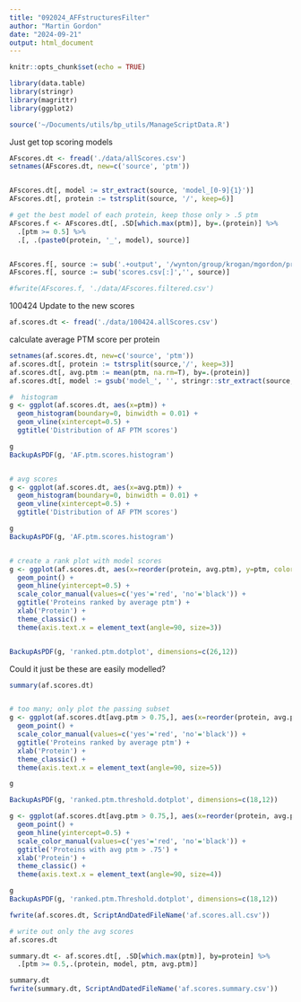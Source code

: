 ```yaml
---
title: "092024_AFFstructuresFilter"
author: "Martin Gordon"
date: "2024-09-21"
output: html_document
---
```


```r
knitr::opts_chunk$set(echo = TRUE)
```

```r
library(data.table)
library(stringr)
library(magrittr)
library(ggplot2)

source('~/Documents/utils/bp_utils/ManageScriptData.R')
```

Just get top scoring models 
```r
AFscores.dt <- fread('./data/allScores.csv')
setnames(AFscores.dt, new=c('source', 'ptm'))


AFscores.dt[, model := str_extract(source, 'model_[0-9]{1}')]
AFscores.dt[, protein := tstrsplit(source, '/', keep=6)]

# get the best model of each protein, keep those only > .5 ptm 
AFscores.f <- AFscores.dt[, .SD[which.max(ptm)], by=.(protein)] %>% 
  .[ptm >= 0.5] %>% 
  .[, .(paste0(protein, '_', model), source)]


AFscores.f[, source := sub('.+output', '/wynton/group/krogan/mgordon/projects/083024_JMoen_ProteinswEdits_AF2/output', source)]
AFscores.f[, source := sub('scores.csv[:]','', source)]

#fwrite(AFscores.f, './data/AFscores.filtered.csv')
```
100424 Update to the new scores

```r
af.scores.dt <- fread('./data/100424.allScores.csv')

```

calculate average PTM score per protein
```r
setnames(af.scores.dt, new=c('source', 'ptm'))
af.scores.dt[, protein := tstrsplit(source,'/', keep=3)]
af.scores.dt[, avg.ptm := mean(ptm, na.rm=T), by=.(protein)]
af.scores.dt[, model := gsub('model_', '', stringr::str_extract(source, 'model_[1-5]{1}'))]

#  histogram
g <- ggplot(af.scores.dt, aes(x=ptm)) +
  geom_histogram(boundary=0, binwidth = 0.01) +
  geom_vline(xintercept=0.5) +
  ggtitle('Distribution of AF PTM scores')

g
BackupAsPDF(g, 'AF.ptm.scores.histogram')


# avg scores
g <- ggplot(af.scores.dt, aes(x=avg.ptm)) +
  geom_histogram(boundary=0, binwidth = 0.01) +
  geom_vline(xintercept=0.5) +
  ggtitle('Distribution of AF PTM scores')

g
BackupAsPDF(g, 'AF.ptm.scores.histogram')


# create a rank plot with model scores 
g <- ggplot(af.scores.dt, aes(x=reorder(protein, avg.ptm), y=ptm, color=ifelse(ptm >= 0.5, 'yes', 'no'), shape=model)) +
  geom_point() +
  geom_hline(yintercept=0.5) +
  scale_color_manual(values=c('yes'='red', 'no'='black')) +
  ggtitle('Proteins ranked by average ptm') +
  xlab('Protein') +
  theme_classic() +
  theme(axis.text.x = element_text(angle=90, size=3))


BackupAsPDF(g, 'ranked.ptm.dotplot', dimensions=c(26,12))
```
Could it just be these are easily modelled?

```r
summary(af.scores.dt)


# too many; only plot the passing subset
g <- ggplot(af.scores.dt[avg.ptm > 0.75,], aes(x=reorder(protein, avg.ptm), y=ptm, color=ifelse(ptm >= 0.5, 'yes', 'no'), shape=model)) +
  geom_point() +
  scale_color_manual(values=c('yes'='red', 'no'='black')) +
  ggtitle('Proteins ranked by average ptm') +
  xlab('Protein') +
  theme_classic() +
  theme(axis.text.x = element_text(angle=90, size=5))

g

BackupAsPDF(g, 'ranked.ptm.threshold.dotplot', dimensions=c(18,12))
```

```r
g <- ggplot(af.scores.dt[avg.ptm > 0.75,], aes(x=reorder(protein, avg.ptm), y=ptm, color=ifelse(ptm >= 0.5, 'yes', 'no'), shape=model)) +
  geom_point() +
  geom_hline(yintercept=0.5) +
  scale_color_manual(values=c('yes'='red', 'no'='black')) +
  ggtitle('Proteins with avg ptm > .75') +
  xlab('Protein') +
  theme_classic() +
  theme(axis.text.x = element_text(angle=90, size=4))

g
BackupAsPDF(g, 'ranked.ptm.Threshold.dotplot', dimensions=c(18,12))
```
```r
fwrite(af.scores.dt, ScriptAndDatedFileName('af.scores.all.csv'))

# write out only the avg scores
af.scores.dt

summary.dt <- af.scores.dt[, .SD[which.max(ptm)], by=protein] %>% 
  .[ptm >= 0.5,.(protein, model, ptm, avg.ptm)]

summary.dt
fwrite(summary.dt, ScriptAndDatedFileName('af.scores.summary.csv'))
```

